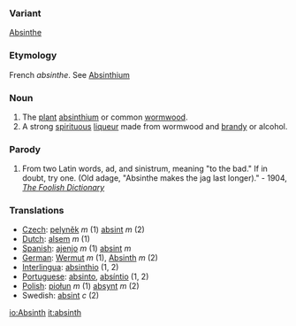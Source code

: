 ===Variant===
[[Absinthe]]
===Etymology===
French ''absinthe''.  See [[Absinthium]]
===Noun===
#The [[plant]] [[absinthium]] or common [[wormwood]].
#A strong [[spirituous]] [[liqueur]] made from wormwood and [[brandy]] or alcohol.
===Parody===
#From two Latin words, ad, and sinistrum, meaning "to the bad."  If in doubt, try one.  (Old adage, "Absinthe makes the jag last longer)." - 1904, ''[[The Foolish Dictionary]]''

===Translations===
*[[Czech]]: [[pelyněk]] ''m'' (1) [[absint]] ''m'' (2)
*[[Dutch]]: [[alsem]] ''m'' (1)
*[[Spanish]]: [[ajenjo]] ''m'' (1) [[absint]] ''m''
*[[German]]: [[Wermut]] ''m'' (1), [[Absinth]] ''m'' (2)
*[[Interlingua]]: [[absinthio]] (1, 2)
*[[Portuguese]]: [[absinto]], [[absíntio]] (1, 2)
*[[Polish]]: [[piołun]] ''m'' (1) [[absynt]] ''m'' (2)
*Swedish: [[absint]] ''c'' (2)

[[io:Absinth]]
[[it:absinth]]